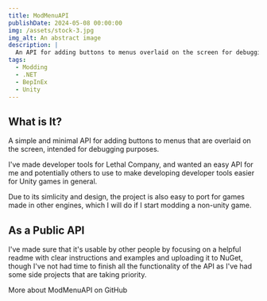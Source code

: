```yaml
---
title: ModMenuAPI
publishDate: 2024-05-08 00:00:00
img: /assets/stock-3.jpg
img_alt: An abstract image
description: |
  An API for adding buttons to menus overlaid on the screen for debugging purposes.
tags:
  - Modding
  - .NET
  - BepInEx
  - Unity
---
```


## What is It?

A simple and minimal API for adding buttons to menus that are overlaid on the screen, intended for debugging purposes.

I've made developer tools for Lethal Company, and wanted an easy API for me and potentially others to use to make developing
developer tools easier for Unity games in general.

Due to its simlicity and design, the project is also easy to port for games made in other engines, which I will do if I start
modding a non-unity game.

## As a Public API

I've made sure that it's usable by other people by focusing on a helpful readme with clear instructions and examples and uploading it to
NuGet, though I've not had time to finish all the functionality of the API as I've had some side projects that are taking priority.

<CallToAction href="https://github.com/Hamunii/ModMenuAPI">
  More about ModMenuAPI on GitHub
  <Icon icon="arrow-right" size="1.2em" />
</CallToAction>
